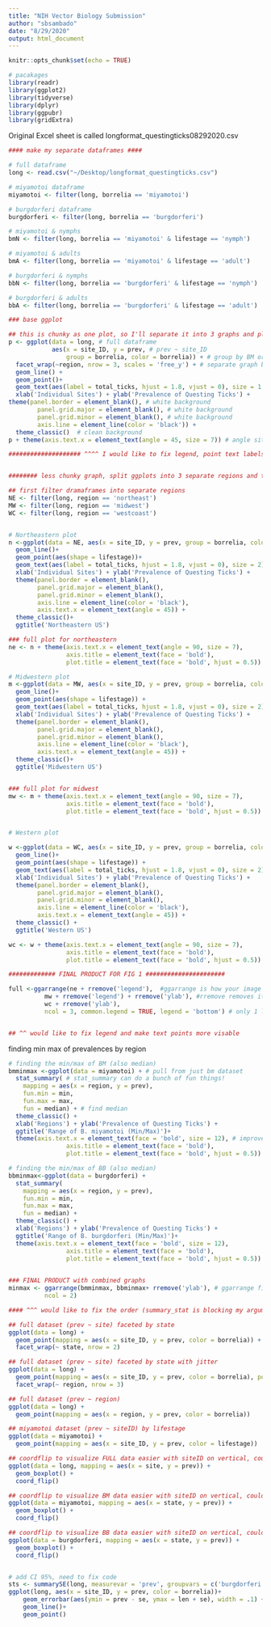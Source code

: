 ```yaml
---
title: "NIH Vector Biology Submission"
author: "sbsambado"
date: "8/29/2020"
output: html_document
---
```


```r
knitr::opts_chunk$set(echo = TRUE)

# pacakages
library(readr)
library(ggplot2)
library(tidyverse)
library(dplyr)
library(ggpubr)
library(gridExtra)

```


Original Excel sheet is called longformat_questingticks08292020.csv
```r
#### make my separate dataframes ####

# full dataframe
long <- read.csv("~/Desktop/longformat_questingticks.csv")

# miyamotoi dataframe
miyamotoi <- filter(long, borrelia == 'miyamotoi')

# burgdorferi dataframe
burgdorferi <- filter(long, borrelia == 'burgdorferi')

# miyamotoi & nymphs
bmN <- filter(long, borrelia == 'miyamotoi' & lifestage == 'nymph')

# miyamotoi & adults
bmA <- filter(long, borrelia == 'miyamotoi' & lifestage == 'adult')

# burgdorferi & nymphs
bbN <- filter(long, borrelia == 'burgdorferi' & lifestage == 'nymph')

# burgdorferi & adults
bbA <- filter(long, borrelia == 'burgdorferi' & lifestage == 'adult')


```


```r

### base ggplot

## this is chunky as one plot, so I'll separate it into 3 graphs and plot onto one page later in this chunk, but good base start
p <- ggplot(data = long, # full dataframe
            aes(x = site_ID, y = prev, # prev ~ site_ID
                group = borrelia, color = borrelia)) + # group by BM or BB
  facet_wrap(~region, nrow = 3, scales = 'free_y') + # separate graph by region, scale to give unique y-axis values/region
  geom_line() +
  geom_point()+
  geom_text(aes(label = total_ticks, hjust = 1.8, vjust = 0), size = 1.4) + # add total tick count next to individual point
  xlab('Individual Sites') + ylab('Prevalence of Questing Ticks') +
theme(panel.border = element_blank(), # white background
        panel.grid.major = element_blank(), # white background
        panel.grid.minor = element_blank(), # white background
        axis.line = element_line(color = 'black')) +
  theme_classic()  # clean background 
p + theme(axis.text.x = element_text(angle = 45, size = 7)) # angle site labels at 45 degrees, not sure why this argument didn't work in previous chunk

#################### ^^^^ I would like to fix legend, point text labels, the labels for facet groups ###############


######## less chunky graph, split ggplots into 3 separate regions and then paste onto one page with ggpubr() ######

## first filter dramaframes into separate regions
NE <- filter(long, region == 'northeast')
MW <- filter(long, region == 'midwest')
WC <- filter(long, region == 'westcoast')


# Northeastern plot
n <-ggplot(data = NE, aes(x = site_ID, y = prev, group = borrelia, color = borrelia))+
  geom_line()+
  geom_point(aes(shape = lifestage))+
  geom_text(aes(label = total_ticks, hjust = 1.8, vjust = 0), size = 2) +
  xlab('Individual Sites') + ylab('Prevalence of Questing Ticks') +
  theme(panel.border = element_blank(),
        panel.grid.major = element_blank(),
        panel.grid.minor = element_blank(),
        axis.line = element_line(color = 'black'),
        axis.text.x = element_text(angle = 45)) +
  theme_classic()+
  ggtitle('Northeastern US')

### full plot for northeastern
ne <- n + theme(axis.text.x = element_text(angle = 90, size = 7),
                axis.title = element_text(face = 'bold'),
                plot.title = element_text(face = 'bold', hjust = 0.5)) 

# Midwestern plot
m <-ggplot(data = MW, aes(x = site_ID, y = prev, group = borrelia, color = borrelia))+
  geom_line()+
  geom_point(aes(shape = lifestage)) +
  geom_text(aes(label = total_ticks, hjust = 1.8, vjust = 0), size = 2) +
  xlab('Individual Sites') + ylab('Prevalence of Questing Ticks') +
  theme(panel.border = element_blank(),
        panel.grid.major = element_blank(),
        panel.grid.minor = element_blank(),
        axis.line = element_line(color = 'black'),
        axis.text.x = element_text(angle = 45)) +
  theme_classic()+
  ggtitle('Midwestern US')


### full plot for midwest
mw <- m + theme(axis.text.x = element_text(angle = 90, size = 7),
                axis.title = element_text(face = 'bold'),
                plot.title = element_text(face = 'bold', hjust = 0.5)) 


# Western plot

w <-ggplot(data = WC, aes(x = site_ID, y = prev, group = borrelia, color = borrelia))+
  geom_line()+
  geom_point(aes(shape = lifestage)) +
  geom_text(aes(label = total_ticks, hjust = 1.8, vjust = 0), size = 2) +
  xlab('Individual Sites') + ylab('Prevalence of Questing Ticks') +
  theme(panel.border = element_blank(),
        panel.grid.major = element_blank(),
        panel.grid.minor = element_blank(),
        axis.line = element_line(color = 'black'),
        axis.text.x = element_text(angle = 45)) +
  theme_classic() +
  ggtitle('Western US')

wc <- w + theme(axis.text.x = element_text(angle = 90, size = 7),
                axis.title = element_text(face = 'bold'),
                plot.title = element_text(face = 'bold', hjust = 0.5)) 

############# FINAL PRODUCT FOR FIG 1 ######################

full <-ggarrange(ne + rremove('legend'),  #ggarrange is how your image will look like when it's printed 
          mw + rremove('legend') + rremove('ylab'), #rremove removes items attached to that string 
          wc + rremove('ylab'),
          ncol = 3, common.legend = TRUE, legend = 'bottom') # only 1 legend printed at the bottom


## ^^ would like to fix legend and make text points more visable 
```

finding min max of prevalences by region
```r

# finding the min/max of BM (also median)
bmminmax <-ggplot(data = miyamotoi) + # pull from just bm dataset
  stat_summary( # stat_summary can do a bunch of fun things!
    mapping = aes(x = region, y = prev),
    fun.min = min, 
    fun.max = max,
    fun = median) + # find median
  theme_classic() +
  xlab('Regions') + ylab('Prevalence of Questing Ticks') +
  ggtitle('Range of B. miyamotoi (Min/Max)')+ 
  theme(axis.text.x = element_text(face = 'bold', size = 12), # improve font
                axis.title = element_text(face = 'bold'),
                plot.title = element_text(face = 'bold', hjust = 0.5)) 

# finding the min/max of BB (also median)
bbminmax<-ggplot(data = burgdorferi) +
  stat_summary(
    mapping = aes(x = region, y = prev),
    fun.min = min, 
    fun.max = max,
    fun = median) +
  theme_classic() +
  xlab('Regions') + ylab('Prevalence of Questing Ticks') +
  ggtitle('Range of B. burgdorferi (Min/Max)')+ 
  theme(axis.text.x = element_text(face = 'bold', size = 12),
                axis.title = element_text(face = 'bold'),
                plot.title = element_text(face = 'bold', hjust = 0.5)) 

  
### FINAL PRODUCT with combined graphs
minmax <- ggarrange(bmminmax, bbminmax+ rremove('ylab'), # ggarrange fixes your plot in it's final output form
          ncol = 2)

#### ^^^ would like to fix the order (summary_stat is blocking my arguments), title, try to combine on 1 graph
```

```r
## full dataset (prev ~ site) faceted by state
ggplot(data = long) +
  geom_point(mapping = aes(x = site_ID, y = prev, color = borrelia)) +
  facet_wrap(~ state, nrow = 2)

## full dataset (prev ~ site) faceted by state with jitter
ggplot(data = long) +
  geom_point(mapping = aes(x = site_ID, y = prev, color = borrelia), position = 'jitter') +
  facet_wrap(~ region, nrow = 3) 

## full dataset (prev ~ region) 
ggplot(data = long) +
  geom_point(mapping = aes(x = region, y = prev, color = borrelia))

## miyamotoi dataset (prev ~ siteID) by lifestage
ggplot(data = miyamotoi) +
  geom_point(mapping = aes(x = site_ID, y = prev, color = lifestage))

## coordflip to visualize FULL data easier with siteID on vertical, could color coordinate this by latitude
ggplot(data = long, mapping = aes(x = site, y = prev)) +
  geom_boxplot() +
  coord_flip()

## coordflip to visualize BM data easier with siteID on vertical, could color coordinate this by latitude
ggplot(data = miyamotoi, mapping = aes(x = state, y = prev)) +
  geom_boxplot() +
  coord_flip()

## coordflip to visualize BB data easier with siteID on vertical, could color coordinate this by latitude
ggplot(data = burgdorferi, mapping = aes(x = state, y = prev)) +
  geom_boxplot() +
  coord_flip()



```

```r

# add CI 95%, need to fix code
sts <- summarySE(long, measurevar = 'prev', groupvars = c('burgdorferi', 'miyamotoi'))
ggplot(long, aes(x = site_ID, y = prev, color = borrelia))+
    geom_errorbar(aes(ymin = prev - se, ymax = len + se), width = .1) +
    geom_line()+
    geom_point()

```

